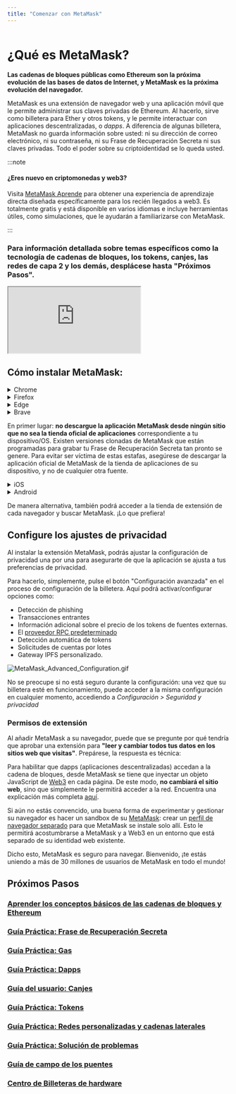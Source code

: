 ```yaml
---
title: "Comenzar con MetaMask"
---
```



<div class="center-container">
  <div class="img-large">
    <img
      src={
        require("../../../../../img/getting-started/getting-started-with-metamask/MetaMask_banner.png")
          .default
      }
      alt=""
    />
  </div>
</div>

# **¿Qué es MetaMask?**

**Las cadenas de bloques públicas como Ethereum son la próxima evolución de las bases de datos de Internet, y MetaMask es la próxima evolución del navegador.**

MetaMask es una extensión de navegador web y una aplicación móvil que le permite administrar sus claves privadas de Ethereum. Al hacerlo, sirve como billetera para Ether y otros tokens, y le permite interactuar con aplicaciones descentralizadas, o _dapps_. A diferencia de algunas billetera, MetaMask no guarda información sobre usted: ni su dirección de correo electrónico, ni su contraseña, ni su Frase de Recuperación Secreta ni sus claves privadas. Todo el poder sobre su criptoidentidad se lo queda usted.

:::note

#### ¿Eres nuevo en criptomonedas y web3?

Visita [MetaMask Aprende](https://learn.metamask.io/) para obtener una experiencia de aprendizaje directa diseñada específicamente para los recién llegados a web3. Es totalmente gratis y está disponible en varios idiomas e incluye herramientas útiles, como simulaciones, que le ayudarán a familiarizarse con MetaMask.

:::

### **Para información detallada sobre temas específicos como la tecnología de cadenas de bloques, los tokens, canjes, las redes de capa 2 y los demás, desplácese hasta "Próximos Pasos".**

<div class="center-container">
  <div class="video-container">
    <iframe
      class="video-iframe"
      src="https://www.youtube.com/embed/YVgfHZMFFFQ?si=PTSfJ1LCzvJe3JuK"
      title="What is MetaMask?"
      allow="accelerometer; autoplay; clipboard-write; encrypted-media; gyroscope; picture-in-picture; web-share"
      allowFullScreen
    ></iframe>
  </div>
</div>

## **Cómo instalar MetaMask:**

<Tabs>

<TabItem value="Extensión del navegador" label="Extensión del navegador">

<details>
<summary>Chrome</summary>

<div>

1. Visite [https://metamask.io/](https://metamask.io/)

2. Pulse "Descargar" en la barra de menú.

3. Haga clic en “Instalar MetaMask para Chrome”. Se le dirigirá a la tienda web de Chrome Store.

<div class="center-container">
  <div class="img-large">
    <img
      src={
        require("../../../../../img/getting-started/getting-started-with-metamask/Install_MetaMask_Chrome_1.png")
          .default
      }
      alt="Instale MetaMask Chrome"
    />
  </div>
</div>

4. Haga clic en “Agregar a Chrome”.

5. En el menú emergente, haga clic en “Agregar extensión”.

<div class="center-container">
  <div class="img-medium">
    <img
      src={
        require("../../../../../img/getting-started/getting-started-with-metamask/Install_MetaMask_Chrome_2.png")
          .default
      }
      alt="Instale MetaMask Chrome"
    />
  </div>
</div>

Después de agregar la extensión de MetaMask, MetaMask se abrirá automáticamente. También puede asegurarse de que sea fácilmente accesible en su barra de herramientas al hacer clic en el icono de puzle en la parte superior derecha de, y luego el icono de chincheta.

</div>
</details>

<details>
<summary>Firefox</summary>

<div>

1. Visite [https://metamask.io/](https://metamask.io/)
2. Haga clic en "Descargar"
3. Pulse "Instalar MetaMask para Firefox".
4. En la ventana nueva que se abre, haga clic en "Agregar a Firefox"

<div class="center-container">
  <div class="img-large">
    <img
      src={
        require("../../../../../img/getting-started/getting-started-with-metamask/Install_MetaMask_Firefox_1.gif")
          .default
      }
      alt="Instale MetaMask Firefox"
    />
  </div>
</div>

5. En la ventana emergente, haga clic en "Añadir

<div class="center-container">
  <div class="img-medium">
    <img
      src={
        require("../../../../../img/getting-started/getting-started-with-metamask/Install_MetaMask_Firefox_2.png")
          .default
      }
      alt="Instale MetaMask Firefox"
    />
  </div>
</div>

**NOTA: No se alarme por el hecho de que el plugin de Firefox aparece como publicado por "danfinlay, kumavis" -- son un par de las mentes principales detrás de MetaMask**

Después de haber agregado la extensión de MetaMask, volverá a la página de su navegador. MetaMask se mostrará en su navegador; haga clic en él para abrir MetaMask.

</div>
</details>

<details>
<summary>Edge</summary>

<div>

1. Visite [https://metamask.io/](https://metamask.io/)
2. Haga clic en "Descargar".
3. Pulse "Instalar MetaMask para Edge".
4. En la nueva ventana que aparece, haga clic en "Obtener"

<div class="center-container">
  <div class="img-large">
    <img
      src={
        require("../../../../../img/getting-started/getting-started-with-metamask/Install_MetaMask_Edge_1.gif")
          .default
      }
      alt="Instale MetaMask Edge"
    />
  </div>
</div>

5. En la ventana emergente, haga clic en "Añadir extensión".

<div class="center-container">
  <div class="img-medium">
    <img
      src={
        require("../../../../../img/getting-started/getting-started-with-metamask/Install_MetaMask_Edge_2.png")
          .default
      }
      alt="Instale MetaMask Edge"
    />
  </div>
</div>

Después de agregar la extensión de MetaMask, MetaMask se abrirá automáticamente. También puede asegurarse que la barra de herramientas sea fácilmente accesible haciendo clic en el icono del rompecabezas en la parte superior derecha de la pantalla, y haciendo clic en los 3 puntos junto a la extensión MetaMask, y seleccionando "Mostrar en la barra de herramientas".

</div>
</details>

<details>
<summary>Brave</summary>

<div>

1. Visite [https://metamask.io/](https://metamask.io/)
2. Haga clic en “Descargar”.
3. Haga clic en "Instalar MetaMask para Chrome". No le haga caso a las campanas de alarma que están sonando: la razón por la que dice "Chrome" aquí es porque Brave es un navegador basado en Chromium y comparte la tienda web con la propia Chrome.
4. En la tienda de Chrome que se abre, haga clic en 'Agregar a Brave'.

<div class="center-container">
  <div class="img-large">
    <img
      src={
        require("../../../../../img/getting-started/getting-started-with-metamask/Install_MetaMask_Brave_1.png")
          .default
      }
      alt="Instale MetaMask Brave"
    />
  </div>
</div>

5. En la ventana emergente que aparece, haga clic en 'Agregar extensión'.

<div class="center-container">
  <div class="img-medium">
    <img
      src={
        require("../../../../../img/getting-started/getting-started-with-metamask/Install_MetaMask_Brave_2.png")
          .default
      }
      alt="Instale MetaMask Brave"
    />
  </div>
</div>

Después de haber agregado la extensión de MetaMask, volverá a la página de su navegador. MetaMask se mostrará en su navegador. Puede hacer clic en él para abrir MetaMask.

</div>
</details>

</TabItem>

<TabItem value="Aplicación móvil" label="Aplicación móvil">

En primer lugar: **no descargue la aplicación MetaMask desde ningún sitio que no sea la tienda oficial de aplicaciones** correspondiente a tu dispositivo/OS. Existen versiones clonadas de MetaMask que están programadas para grabar tu Frase de Recuperación Secreta tan pronto se genere. Para evitar ser víctima de estas estafas, asegúrese de descargar la aplicación oficial de MetaMask de la tienda de aplicaciones de su dispositivo, y no de cualquier otra fuente.

<details>
<summary>iOS</summary>

<div>

1. Abra la App Store y pulse el botón de búsqueda en la parte inferior derecha. Introduzca MetaMask en la barra de búsqueda.

<div class="center-container">
  <div class="img-small">
    <img
      src={
        require("../../../../../img/getting-started/getting-started-with-metamask/Install_MetaMask_iOS.png")
          .default
      }
      alt="Instale MetaMask iOS"
    />
  </div>
</div>

2. O haga clic en 'Obtener' o pulse en el nombre de la aplicación para ver más detalles. Complete el proceso habitual de confirmación de la descarga de la App Store.
3. Una vez instalada, abra la aplicación y siga las instrucciones para crear su billetera.
4. ¡Haga una copia de seguridad de su Frase de Recuperación Secreta en algún lugar seguro y no en línea!

</div>
</details>

<details>
<summary>Android</summary>

<div>

1. Abra la Play Store y busque "MetaMask". **La aplicación oficial de MetaMask se parece a la captura de pantalla a continuación. ¡Tenga MUCHO CUIDADO que no instale una aplicación de MetaMask falsa! Busque la que tenga más de 10 millones de descargas.**

<div class="center-container">
  <div class="img-small">
    <img
      src={
        require("../../../../../img/getting-started/getting-started-with-metamask/Install_MetaMask_Android.png")
          .default
      }
      alt="Instale MetaMask Android"
    />
  </div>
</div>

2. Pulse 'Instalar' y espere a que el proceso finalice.
3. Una vez instalada, abra la aplicación y siga las instrucciones para crear su billetera.
4. ¡Haga una copia de seguridad de su Frase de Recuperación Secreta en algún lugar seguro y no en línea!

</div>
</details>

</TabItem>

</Tabs>

De manera alternativa, también podrá acceder a la tienda de extensión de cada navegador y buscar MetaMask. ¡Lo que prefiera!

## Configure los ajustes de privacidad

Al instalar la extensión MetaMask, podrás ajustar la configuración de privacidad una por una para asegurarte de que la aplicación se ajusta a tus preferencias de privacidad.

Para hacerlo, simplemente, pulse el botón "Configuración avanzada" en el proceso de configuración de la billetera. Aquí podrá activar/configurar opciones como:

- Detección de phishing
- Transacciones entrantes
- Información adicional sobre el precio de los tokens de fuentes externas.
- El [proveedor RPC predeterminado](https://metamask.zendesk.com/hc/en-us/articles/5378119120667)
- Detección automática de tokens
- Solicitudes de cuentas por lotes
- Gateway IPFS personalizado.

<div class="center-container">
  <div class="img-large">
    <img
      src={
        require("../../../../../img/getting-started/getting-started-with-metamask/MetaMask_Advanced_Configuration.gif")
          .default
      }
      alt="MetaMask_Advanced_Configuration.gif"
    />
  </div>
</div>

No se preocupe si no está seguro durante la configuración: una vez que su billetera esté en funcionamiento, puede acceder a la misma configuración en cualquier momento, accediendo a _Configuración > Seguridad y privacidad_

### **Permisos de extensión**

Al añadir MetaMask a su navegador, puede que se pregunte por qué tendría que aprobar una extensión para **"leer y cambiar todos tus datos en los sitios web que visitas"**. Prepárese, la respuesta es técnica:

Para habilitar que dapps (aplicaciones descentralizadas) accedan a la cadena de bloques, desde MetaMask se tiene que inyectar un objeto JavaScript de [Web3](https://web3js.readthedocs.io/en/1.0/) en cada página. De este modo, **no cambiará el sitio web**, sino que simplemente le permitirá acceder a la red. Encuentra una explicación más completa [aquí](https://metamask.zendesk.com/hc/en-us/articles/12412707939611).

Si aún no estás convencido, una buena forma de experimentar y gestionar su navegador es hacer un sandbox de su [MetaMask](https://support.metamask.io/hc/en-us/articles/360015289672-Sandboxing-MetaMask): crear un [perfil de navegador separado](https://metamask.zendesk.com/hc/en-us/articles/12174759849371) para que MetaMask se instale solo allí. Esto le permitirá acostumbrarse a MetaMask y a Web3 en un entorno que está separado de su identidad web existente.

Dicho esto, MetaMask es seguro para navegar. Bienvenido, ¡te estás uniendo a más de 30 millones de usuarios de MetaMask en todo el mundo!

####

## **Próximos Pasos**

### [Aprender los conceptos básicos de las cadenas de bloques y Ethereum](https://metamask.zendesk.com/hc/en-us/articles/360015489611)

### **[Guía Práctica: Frase de Recuperación Secreta](https://metamask.zendesk.com/hc/en-us/articles/4404722782107)**

### **[Guía Práctica: Gas](https://metamask.zendesk.com/hc/en-us/articles/4404600179227)**

### **[Guía Práctica: Dapps](https://metamask.zendesk.com/hc/en-us/articles/4405506066331)**

### **[Guía del usuario: Canjes](https://metamask.zendesk.com/hc/en-us/articles/4405093054363)**

### **[Guía Práctica: Tokens](https://metamask.zendesk.com/hc/en-us/articles/4405497827355)**

### **[Guía Práctica: Redes personalizadas y cadenas laterales](https://metamask.zendesk.com/hc/en-us/articles/4404424659995)**

### **[Guía Práctica: Solución de problemas](https://metamask.zendesk.com/hc/en-us/articles/4406430256539)**

### **[Guía de campo de los puentes](https://metamask.zendesk.com/hc/en-us/articles/4836913606683-Field-Guide-to-Bridges)**

### **[Centro de Billeteras de hardware](https://metamask.zendesk.com/hc/en-us/articles/4408552261275)**
